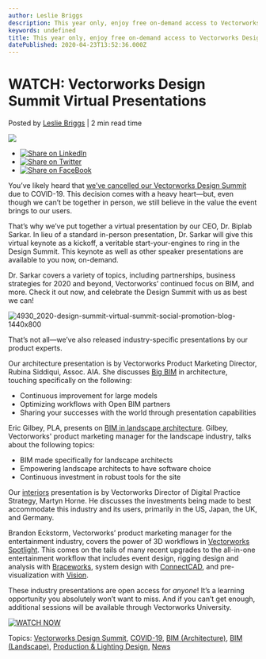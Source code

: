 ```yaml
---
author: Leslie Briggs
description: This year only, enjoy free on-demand access to Vectorworks Design Summit presentations.
keywords: undefined
title: This year only, enjoy free on-demand access to Vectorworks Design Summit presentations. 
datePublished: 2020-04-23T13:52:36.000Z
---
```

  

# WATCH: Vectorworks Design Summit Virtual Presentations

 Posted by [Leslie Briggs](https://blog.vectorworks.net/author/leslie-briggs) | 2 min read time 

![](https://blog.vectorworks.net/hubfs/4930_2020-design-summit-virtual-summit-social-promotion-blog-1440x800.png) 

* [![Share on LinkedIn](https://2659751.fs1.hubspotusercontent-na1.net/hubfs/2659751/michaelDemo/share-LI.png)](http://www.linkedin.com/shareArticle?mini=true&url=https%3A%2F%2Fblog.vectorworks.net%2Fwatch-vectorworks-design-summit-virtual-presentations)
* [![Share on Twitter](https://2659751.fs1.hubspotusercontent-na1.net/hubfs/2659751/michaelDemo/share-TW.png)](https://www.twitter.com/share?text=WATCH:%20Vectorworks%20Design%20Summit%20Virtual%20Presentations&url=https%3A%2F%2Fblog.vectorworks.net%2Fwatch-vectorworks-design-summit-virtual-presentations&via=PMGTweets)
* [![Share on FaceBook](https://2659751.fs1.hubspotusercontent-na1.net/hubfs/2659751/michaelDemo/share-FB.png)](https://www.facebook.com/sharer/sharer.php?u=https%3A%2F%2Fblog.vectorworks.net%2Fwatch-vectorworks-design-summit-virtual-presentations)

You’ve likely heard that [we’ve cancelled our Vectorworks Design Summit](/vectorworks-design-summit-cancelled-due-to-coronavirus-concerns?utm%5Fcampaign=blog&utm%5Fmedium=planetvectorworks&utm%5Fsource=button&utm%5Fcontent=042320summitkeynote) due to COVID-19\. This decision comes with a heavy heart—but, even though we can’t be together in person, we still believe in the value the event brings to our users.

That’s why we’ve put together a virtual presentation by our CEO, Dr. Biplab Sarkar. In lieu of a standard in-person presentation, Dr. Sarkar will give this virtual keynote as a kickoff, a veritable start-your-engines to ring in the Design Summit. This keynote as well as other speaker presentations are available to you now, on-demand.

Dr. Sarkar covers a variety of topics, including partnerships, business strategies for 2020 and beyond, Vectorworks’ continued focus on BIM, and more. Check it out now, and celebrate the Design Summit with us as best we can!

![4930_2020-design-summit-virtual-summit-social-promotion-blog-1440x800](https://blog.vectorworks.net/hs-fs/hubfs/4930_2020-design-summit-virtual-summit-social-promotion-blog-1440x800.png?width=1441&name=4930_2020-design-summit-virtual-summit-social-promotion-blog-1440x800.png)

That’s not all—we’ve also released industry-specific presentations by our product experts.

Our architecture presentation is by Vectorworks Product Marketing Director, Rubina Siddiqui, Assoc. AIA. She discusses [Big BIM](https://www.vectorworks.net/en-US/architect/bim?utm%5Fcampaign=blog&utm%5Fmedium=planetvectorworks&utm%5Fsource=intext&utm%5Fcontent=042320summitkeynote) in architecture, touching specifically on the following:

* Continuous improvement for large models
* Optimizing workflows with Open BIM partners
* Sharing your successes with the world through presentation capabilities

Eric Gilbey, PLA, presents on [BIM in landscape architecture](http://www.vectorworks.net/en/start/bim-for-landscape?utm%5Fcampaign=blog&utm%5Fmedium=planetvectorworks&utm%5Fsource=intext&utm%5Fcontent=042320summitkeynote). Gilbey, Vectorworks' product marketing manager for the landscape industry, talks about the following topics:

* BIM made specifically for landscape architects
* Empowering landscape architects to have software choice
* Continuous investment in robust tools for the site

Our [interiors](https://www.vectorworks.net/en-US/start/interiors?utm%5Fcampaign=blog&utm%5Fmedium=planetvectorworks&utm%5Fsource=intext&utm%5Fcontent=042320summitkeynote) presentation is by Vectorworks Director of Digital Practice Strategy, Martyn Horne. He discusses the investments being made to best accommodate this industry and its users, primarily in the US, Japan, the UK, and Germany.

Brandon Eckstorm, Vectorworks’ product marketing manager for the entertainment industry, covers the power of 3D workflows in [Vectorworks Spotlight](https://www.vectorworks.net/en-US/spotlight?utm%5Fcampaign=blog&utm%5Fmedium=planetvectorworks&utm%5Fsource=intext&utm%5Fcontent=042320summitkeynote). This comes on the tails of many recent upgrades to the all-in-one entertainment workflow that includes event design, rigging design and analysis with [Braceworks](https://www.vectorworks.net/en/braceworks?utm%5Fcampaign=blog&utm%5Fmedium=planetvectorworks&utm%5Fsource=intext&utm%5Fcontent=042320summitkeynote), system design with [ConnectCAD](/connectcad2020-hits-entertainment-market?utm%5Fcampaign=blog&utm%5Fmedium=planetvectorworks&utm%5Fsource=intext&utm%5Fcontent=042320summitkeynote), and pre-visualization with [Vision](https://www.vectorworks.net/en/vision?utm%5Fcampaign=blog&utm%5Fmedium=planetvectorworks&utm%5Fsource=intext&utm%5Fcontent=042320summitkeynote).

These industry presentations are open access for _anyone_! It’s a learning opportunity you absolutely won’t want to miss. And if you can’t get enough, additional sessions will be available through Vectorworks University.

[![WATCH NOW](https://no-cache.hubspot.com/cta/default/3018241/fef62d7d-b19b-4108-bc45-de2b801c36c7.png)](https://cta-redirect.hubspot.com/cta/redirect/3018241/fef62d7d-b19b-4108-bc45-de2b801c36c7) 

 Topics: [Vectorworks Design Summit](https://blog.vectorworks.net/topic/vectorworks-design-summit), [COVID-19](https://blog.vectorworks.net/topic/covid-19), [BIM (Architecture)](https://blog.vectorworks.net/topic/bim-architecture), [BIM (Landscape)](https://blog.vectorworks.net/topic/bim-landscape), [Production & Lighting Design](https://blog.vectorworks.net/topic/production-lighting-design), [News](https://blog.vectorworks.net/topic/news) 

  